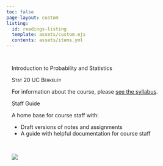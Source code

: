 ```yaml
---
toc: false
page-layout: custom
listing:
  id: readings-listing
  template: assets/custom.ejs
  contents: assets/items.yml
---
```


:::::{.content-block}
::::{.grid}
:::{#banner .g-col-12 .g-col-md-6 style="margin: 3em 1em 0em 1em"}

:::{.content-visible unless-profile="staff-site"}

:::{.banner-text}
Introduction to Probability and Statistics
:::

[Stat 20 UC Berkeley]{.smallcaps}

For information about the course, please [see the syllabus](syllabus.qmd).


::: {#readings-listing}
:::


:::

:::{.content-hidden unless-profile="staff-site"}

:::{.banner-text}
Staff Guide
:::

A home base for course staff with:

- Draft versions of notes and assignments
- A guide with helpful documentation for course staff

::: {#readings-listing}
:::


:::


<!-- This page features a data visualization that is building itself piece by piece each day until the Plenary Lecture on Tuesday 9/27 at 7 pm. When you have a good guess of what the visualization is depicting, enter your guess [here](https://docs.google.com/forms/d/e/1FAIpQLSck6zeezgVXRjO1WpDaS0rQ5kOHKyfhiK5wiRNbEjqeSWnhHg/viewform?usp=sf_link). Each person may submit only one guess and the first to guess correctly wins the puzzle. The winner will be announced at the start of the Plenary Lecture. -->

<!-- Each day, more information will be added to the visualization. The longer you wait, the better your guess will be, but the greater the risk that someone else has already guessed the correct answer. Good luck! -->

:::

:::{#hex .g-col-12 .g-col-md-6 style="margin: 0em 1em 0em 1em"}

\

![](assets/stat20-hex.png){fig-alt="Hex logo of Stat 20 showing a golden bear."}
:::
::::
:::::

<!-- :::::{.content-block} -->

<!-- #### Current Material -->

<!-- ::::{.grid} -->
<!-- :::{.g-col-12 .g-col-md-4} -->

<!-- :::{#recent-notes} -->
<!-- ::: -->

<!-- ::: -->

<!-- :::{.g-col-12 .g-col-md-4} -->

<!-- :::{#recent-labs} -->
<!-- ::: -->

<!-- ::: -->

<!-- :::{.g-col-12 .g-col-md-4} -->

<!-- :::{#recent-ps} -->
<!-- ::: -->

<!-- ::: -->

<!-- :::: -->
<!-- ::::: -->

